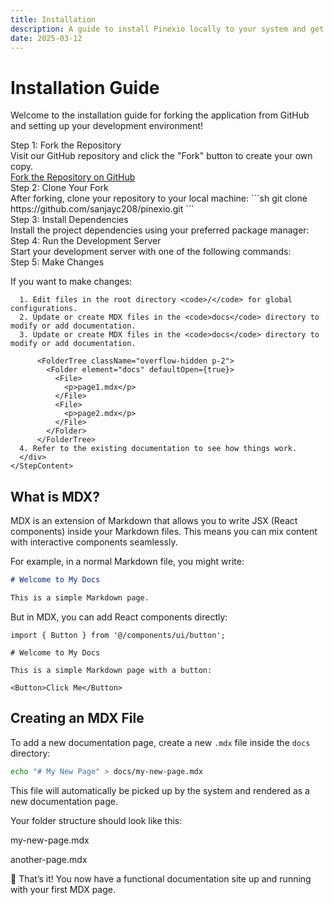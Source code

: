```yaml
---
title: Installation
description: A guide to install Pinexio locally to your system and get it running
date: 2025-03-12
---
```


# Installation Guide

Welcome to the installation guide for forking the application from GitHub and setting up your development environment!

<Steps>
  <Step>
    <StepTitle>Step 1: Fork the Repository</StepTitle>
    <StepContent>
    <div>
      <div>
        Visit our GitHub repository and click the "Fork" button to create your own copy.
      </div>
        <a
          href="https://github.com/sanjayc208/pinexio"
          target="_blank"
          rel="noopener noreferrer"
        >
          Fork the Repository on GitHub
        </a>
      </div>
    </StepContent>
  </Step>
  <Step>
    <StepTitle>Step 2: Clone Your Fork</StepTitle>
    <StepContent>
    <div>
      After forking, clone your repository to your local machine:
  ```sh
  git clone https://github.com/sanjayc208/pinexio.git
  ```
      </div>
    </StepContent>
  </Step>
  <Step>
    <StepTitle>Step 3: Install Dependencies</StepTitle>
    <StepContent>
    <div>
      Install the project dependencies using your preferred package manager:
       <CodeTabs tabs={{
        'npm':{
          syntax:'npm i'
        },
        'pnpm':{
          syntax:'pnpm i'
        },
        'yarn':{
          syntax:'yarn i'
        },
       }} />
      </div>
    </StepContent>
  </Step>
  <Step>
    <StepTitle>Step 4: Run the Development Server</StepTitle>
    <StepContent>
    <div>
      Start your development server with one of the following commands:
      <CodeTabs tabs={{
        'npm':{
          syntax:'npm run dev'
        },
        'pnpm':{
          syntax:'pnpm dev'
        },
        'yarn':{
          syntax:'yarn run dev'
        },
       }} />
      </div>
    </StepContent>
  </Step>
  <Step>
    <StepTitle>Step 5: Make Changes</StepTitle>
    <StepContent>
    <div>
      <p>If you want to make changes:</p>

      1. Edit files in the root directory <code>/</code> for global configurations.
      2. Update or create MDX files in the <code>docs</code> directory to modify or add documentation.
      3. Update or create MDX files in the <code>docs</code> directory to modify or add documentation.

          <FolderTree className="overflow-hidden p-2">
            <Folder element="docs" defaultOpen={true}>
              <File>
                <p>page1.mdx</p>
              </File>
              <File>
                <p>page2.mdx</p>
              </File>
            </Folder>
          </FolderTree>
      4. Refer to the existing documentation to see how things work.
      </div>
    </StepContent>

  </Step>
</Steps>

## What is MDX?

MDX is an extension of Markdown that allows you to write JSX (React components) inside your Markdown files. This means you can mix content with interactive components seamlessly.

For example, in a normal Markdown file, you might write:

```md
# Welcome to My Docs

This is a simple Markdown page.
```

But in MDX, you can add React components directly:

```mdx
import { Button } from '@/components/ui/button';

# Welcome to My Docs

This is a simple Markdown page with a button:

<Button>Click Me</Button>
```

## Creating an MDX File

To add a new documentation page, create a new `.mdx` file inside the `docs` directory:

```sh
echo "# My New Page" > docs/my-new-page.mdx
```

This file will automatically be picked up by the system and rendered as a new documentation page.

Your folder structure should look like this:

<FolderTree className="overflow-hidden p-2">
  <Folder element="project-root" defaultOpen={true}>
    <Folder element="docs" defaultOpen={true}>
      <File>
        <p>my-new-page.mdx</p>
      </File>
      <File>
        <p>another-page.mdx</p>
      </File>
    </Folder>
  </Folder>
</FolderTree>

🎉 That’s it! You now have a functional documentation site up and running with your first MDX page.
